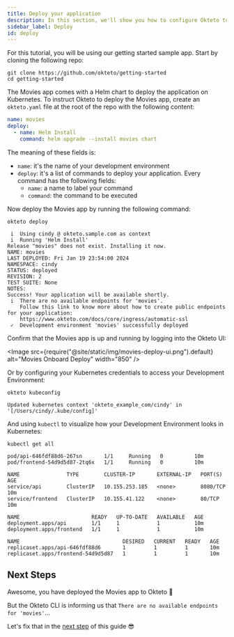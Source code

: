 ```yaml
---
title: Deploy your application
description: In this section, we'll show you how to configure Okteto to deploy your app
sidebar_label: Deploy
id: deploy
---
```



For this tutorial, you will be using our getting started sample app. Start by cloning the following repo:

```console
git clone https://github.com/okteto/getting-started
cd getting-started
```

The Movies app comes with a Helm chart to deploy the application on Kubernetes.
To instruct Okteto to deploy the Movies app, create an `okteto.yaml` file at the root of the repo with the following content:

```yaml
name: movies
deploy:
  - name: Helm Install
    command: helm upgrade --install movies chart
```

The meaning of these fields is:

- `name`: it's the name of your development environment
- `deploy`: it's a list of commands to deploy your application. Every command has the following fields:
  - `name`: a name to label your command
  - `command`: the command to be executed

Now deploy the Movies app by running the following command:

```console
okteto deploy
```

```console
 i  Using cindy @ okteto.sample.com as context
 i  Running 'Helm Install'
Release "movies" does not exist. Installing it now.
NAME: movies
LAST DEPLOYED: Fri Jan 19 23:54:00 2024
NAMESPACE: cindy
STATUS: deployed
REVISION: 2
TEST SUITE: None
NOTES:
Success! Your application will be available shortly.
 i  There are no available endpoints for 'movies'.
    Follow this link to know more about how to create public endpoints for your application:
    https://www.okteto.com/docs/core/ingress/automatic-ssl
 ✓  Development environment 'movies' successfully deployed
```

Confirm that the Movies app is up and running by logging into the Okteto UI:

<Image
  src={require("@site/static/img/movies-deploy-ui.png").default}
  alt="Movies Onboard Deploy"
  width="850"
/>

Or by configuring your Kubernetes credentials to access your Development Environment:

```console
okteto kubeconfig
```

```
Updated kubernetes context 'okteto_example_com/cindy' in '[/Users/cindy/.kube/config]'
```

And using `kubectl` to visualize how your Development Environment looks in Kubernetes:

```console
kubectl get all
```

```
pod/api-646fdf88d6-267sn       1/1     Running   0          10m
pod/frontend-54d9d5d87-2tq6x   1/1     Running   0          10m

NAME               TYPE        CLUSTER-IP       EXTERNAL-IP   PORT(S)    AGE
service/api        ClusterIP   10.155.253.185   <none>        8080/TCP   10m
service/frontend   ClusterIP   10.155.41.122    <none>        80/TCP     10m

NAME                       READY   UP-TO-DATE   AVAILABLE   AGE
deployment.apps/api        1/1     1            1           10m
deployment.apps/frontend   1/1     1            1           10m

NAME                                 DESIRED   CURRENT   READY   AGE
replicaset.apps/api-646fdf88d6       1         1         1       10m
replicaset.apps/frontend-54d9d5d87   1         1         1       10m
```

## Next Steps

Awesome, you have deployed the Movies app to Okteto 🚀

But the Okteto CLI is informing us that `There are no available endpoints for 'movies'`...

Let's fix that in the [next step](endpoints.mdx) of this guide 😎
